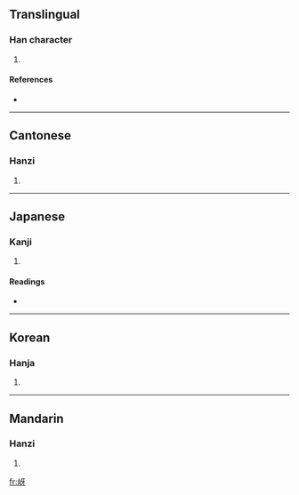 ==Translingual==

===Han character===
{{Han char|rn=46|rad=山|as=04|sn=7|four=2174<sub>0</sub>|canj=山一女竹 (UMVH)}}

# {{defn|Han|sort=山04}}

====References====
* {{Han ref|kx=0308.110|dkj=07921|dj=0607.300|hdz=10763.010|uh=5C88|ud=23688|bh=CAC2|bd=51906}}

----

==Cantonese==

===Hanzi===
{{yue-hanzi|jyut=|y=nga4}}

# {{defn|Cantonese}}

----

==Japanese==

===Kanji===
{{ja-kanji|grade=|rs=山04}}

# {{defn|Japanese}}

====Readings====
* {{ja-readings|on=[[か]] (ka)|kun=[[こだま]] (kodama)}}

----

==Korean==

===Hanja===
{{ko-hanja|hangeul=하|rv=ha|mr=ha}}

# {{defn|Korean}}

----

==Mandarin==

===Hanzi===
{{cmn-hanzi|pin=[[yá]] ([[ya2]])|wg=ya<sup>2</sup>}}

# {{defn|Mandarin}}

[[fr:岈]]